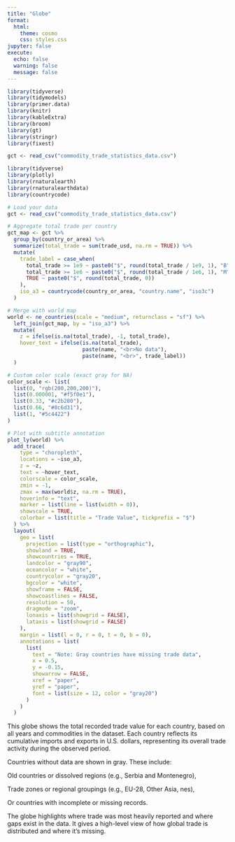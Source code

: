 ```yaml
---
title: "Globe"
format:
  html:
    theme: cosmo
    css: styles.css
jupyter: false
execute:
  echo: false
  warning: false
  message: false
---
```


```r
library(tidyverse)
library(tidymodels)
library(primer.data)
library(knitr)
library(kableExtra)
library(broom)
library(gt)
library(stringr)
library(fixest)

gct <- read_csv("commodity_trade_statistics_data.csv")
```

```r
library(tidyverse)
library(plotly)
library(rnaturalearth)
library(rnaturalearthdata)
library(countrycode)

# Load your data
gct <- read_csv("commodity_trade_statistics_data.csv")

# Aggregate total trade per country
gct_map <- gct %>%
  group_by(country_or_area) %>%
  summarize(total_trade = sum(trade_usd, na.rm = TRUE)) %>%
  mutate(
    trade_label = case_when(
      total_trade >= 1e9 ~ paste0("$", round(total_trade / 1e9, 1), "B"),
      total_trade >= 1e6 ~ paste0("$", round(total_trade / 1e6, 1), "M"),
      TRUE ~ paste0("$", round(total_trade, 0))
    ),
    iso_a3 = countrycode(country_or_area, "country.name", "iso3c")
  )

# Merge with world map
world <- ne_countries(scale = "medium", returnclass = "sf") %>%
  left_join(gct_map, by = "iso_a3") %>%
  mutate(
    z = ifelse(is.na(total_trade), -1, total_trade),
    hover_text = ifelse(is.na(total_trade),
                        paste(name, "<br>No data"),
                        paste(name, "<br>", trade_label))
  )

# Custom color scale (exact gray for NA)
color_scale <- list(
  list(0, "rgb(200,200,200)"),
  list(0.000001, "#f5f0e1"),
  list(0.33, "#c2b280"),
  list(0.66, "#8c6d31"),
  list(1, "#5c4422")
)

# Plot with subtitle annotation
plot_ly(world) %>%
  add_trace(
    type = "choropleth",
    locations = ~iso_a3,
    z = ~z,
    text = ~hover_text,
    colorscale = color_scale,
    zmin = -1,
    zmax = max(world$z, na.rm = TRUE),
    hoverinfo = "text",
    marker = list(line = list(width = 0)),
    showscale = TRUE,
    colorbar = list(title = "Trade Value", tickprefix = "$")
  ) %>%
  layout(
    geo = list(
      projection = list(type = "orthographic"),
      showland = TRUE,
      showcountries = TRUE,
      landcolor = "gray90",
      oceancolor = "white",
      countrycolor = "gray20",
      bgcolor = "white",
      showframe = FALSE,
      showcoastlines = FALSE,
      resolution = 50,
      dragmode = "zoom",
      lonaxis = list(showgrid = FALSE),
      lataxis = list(showgrid = FALSE)
    ),
    margin = list(l = 0, r = 0, t = 0, b = 0),
    annotations = list(
      list(
        text = "Note: Gray countries have missing trade data",
        x = 0.5,
        y = -0.15,
        showarrow = FALSE,
        xref = "paper",
        yref = "paper",
        font = list(size = 12, color = "gray20")
      )
    )
  )

```

This globe shows the total recorded trade value for each country, based on all years and commodities in the dataset. Each country reflects its cumulative imports and exports in U.S. dollars, representing its overall trade activity during the observed period.

Countries without data are shown in gray. These include:

Old countries or dissolved regions (e.g., Serbia and Montenegro),

Trade zones or regional groupings (e.g., EU-28, Other Asia, nes),

Or countries with incomplete or missing records.

The globe highlights where trade was most heavily reported and where gaps exist in the data. It gives a high-level view of how global trade is distributed and where it’s missing.
